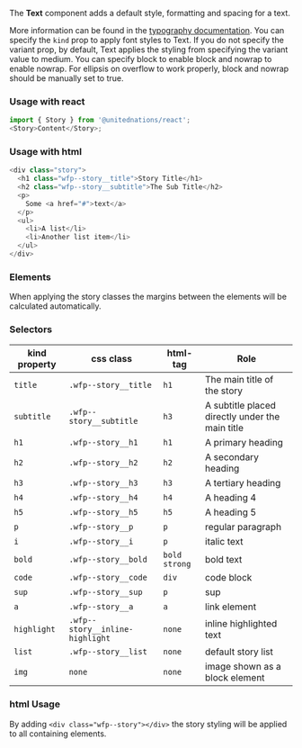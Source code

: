 The **Text** component adds a default style, formatting and spacing for a text.

More information can be found in the [typography documentation](?path=/story/documentation-general--typography).
You can specify the `kind` prop to apply font styles to Text. If you do not specify the variant prop, by default, Text applies the styling from specifying the variant value to medium.
You can specify block to enable block and nowrap to enable nowrap. For ellipsis on overflow to work properly, block and nowrap should be manually set to true.

### Usage with react

```js
import { Story } from '@unitednations/react';
<Story>Content</Story>;
```

### Usage with html

```js
<div class="story">
  <h1 class="wfp--story__title">Story Title</h1>
  <h2 class="wfp--story__subtitle">The Sub Title</h2>
  <p>
    Some <a href="#">text</a>
  </p>
  <ul>
    <li>A list</li>
    <li>Another list item</li>
  </ul>
</div>
```

### Elements

When applying the story classes the margins between the elements will be calculated automatically.

### Selectors

| kind property | css class                       | html-tag        | Role                                            |
| ------------- | ------------------------------- | --------------- | ----------------------------------------------- |
| `title`       | `.wfp--story__title`            | `h1`            | The main title of the story                     |
| `subtitle`    | `.wfp--story__subtitle`         | `h3`            | A subtitle placed directly under the main title |
| `h1`          | `.wfp--story__h1`               | `h1`            | A primary heading                               |
| `h2`          | `.wfp--story__h2`               | `h2`            | A secondary heading                             |
| `h3`          | `.wfp--story__h3`               | `h3`            | A tertiary heading                              |
| `h4`          | `.wfp--story__h4`               | `h4`            | A heading 4                                     |
| `h5`          | `.wfp--story__h5`               | `h5`            | A heading 5                                     |
| `p`           | `.wfp--story__p`                | `p`             | regular paragraph                               |
| `i`           | `.wfp--story__i`                | `p`             | italic text                                     |
| `bold`        | `.wfp--story__bold`             | `bold` `strong` | bold text                                       |
| `code`        | `.wfp--story__code`             | `div`           | code block                                      |
| `sup`         | `.wfp--story__sup`              | `p`             | sup                                             |
| `a`           | `.wfp--story__a`                | `a`             | link element                                    |
| `highlight`   | `.wfp--story__inline-highlight` | `none`          | inline highlighted text                         |
| `list`        | `.wfp--story__list`             | `none`          | default story list                              |
| `img`         | `none`                          | `none`          | image shown as a block element                  |

### html Usage

By adding `<div class="wfp--story"></div>` the story styling will be applied to all containing elements.
